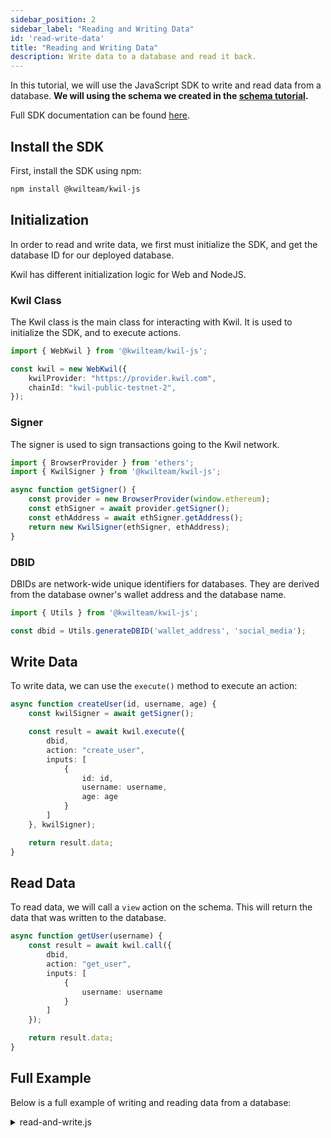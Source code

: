 ```yaml
---
sidebar_position: 2
sidebar_label: "Reading and Writing Data"
id: 'read-write-data'
title: "Reading and Writing Data"
description: Write data to a database and read it back.
---
```


In this tutorial, we will use the JavaScript SDK to write and read data from a database.
**We will using the schema we created in the [schema tutorial](create-a-database).**

Full SDK documentation can be found [here](../sdks/js-ts/overview).

## Install the SDK

First, install the SDK using npm:

```bash
npm install @kwilteam/kwil-js
```

## Initialization

In order to read and write data, we first must initialize the SDK, and get the database ID for our deployed database.

Kwil has different initialization logic for Web and NodeJS.

### Kwil Class

The Kwil class is the main class for interacting with Kwil. It is used to initialize the SDK, and to execute actions.

```typescript
import { WebKwil } from '@kwilteam/kwil-js';

const kwil = new WebKwil({
    kwilProvider: "https://provider.kwil.com",
    chainId: "kwil-public-testnet-2",
});
```

### Signer

The signer is used to sign transactions going to the Kwil network.

```typescript
import { BrowserProvider } from 'ethers';
import { KwilSigner } from '@kwilteam/kwil-js';

async function getSigner() {
    const provider = new BrowserProvider(window.ethereum);
    const ethSigner = await provider.getSigner();
    const ethAddress = await ethSigner.getAddress();
    return new KwilSigner(ethSigner, ethAddress);
}
```

### DBID

DBIDs are network-wide unique identifiers for databases.  They are derived from the database owner's wallet address and the database name.

```typescript
import { Utils } from '@kwilteam/kwil-js';

const dbid = Utils.generateDBID('wallet_address', 'social_media');
```

## Write Data

To write data, we can use the `execute()` method to execute an action:

```typescript
async function createUser(id, username, age) {
    const kwilSigner = await getSigner();

    const result = await kwil.execute({
        dbid,
        action: "create_user",
        inputs: [
            {
                id: id,
                username: username,
                age: age
            }
        ]
    }, kwilSigner);

    return result.data;
}
```

## Read Data

To read data, we will call a `view` action on the schema.  This will return the data that was written to the database.

```typescript
async function getUser(username) {
    const result = await kwil.call({
        dbid,
        action: "get_user",
        inputs: [
            {
                username: username
            }
        ]
    });

    return result.data;
}
```

## Full Example

Below is a full example of writing and reading data from a database:

<details>
  <summary> read-and-write.js </summary>

```typescript showLineNumbers
import { BrowserProvider } from 'ethers';
import { WebKwil, KwilSigner, Utils } from '@kwilteam/kwil-js';

const kwil = new WebKwil({
    kwilProvider: "https://provider.kwil.com",
    chainId: "kwil-public-testnet-2",
});

const dbid = Utils.generateDBID('wallet_address', 'social_media');

async function getSigner() {
    const provider = new BrowserProvider(window.ethereum);
    const ethSigner = await provider.getSigner();
    return new KwilSigner(ethSigner);
}

async function createUser(id, username, age) {
    const kwilSigner = await getSigner();

    const result = await kwil.execute({
        dbid,
        action: "create_user",
        inputs: [
            {
                id: id,
                username: username,
                age: age
            }
        ]
    }, kwilSigner);

    return result.data;
}

async function getUser(username) {
    const result = await kwil.call({
        dbid,
        action: "get_user",
        inputs: [
            {
                username: username
            }
        ]
    });

    return result.data;
}
```

</details>